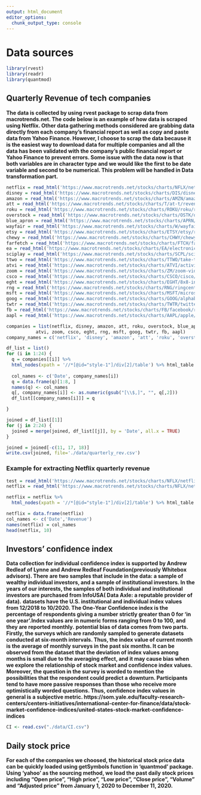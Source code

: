 ---
output: html_document
editor_options: 
  chunk_output_type: console
---
# Data sources
```{r}
library(rvest)
library(readr)
library(quantmod)
```

## Quarterly Revenue of tech companies
**The data is collected by using rvest package to scrap data from macrotrends.net. The code below is an example of how data is scraped using Netflix. Other data gathering methods considered are grabbing data directly from each company's financial report as well as copy and paste data from Yahoo Finance. However, I choose to scrap the data because it is the easiest way to download data for multiple companies and all the data has been validated with the company's public financial report or Yahoo Finance to prevent errors. Some issue with the data now is that both variables are in character type and we would like the first to be date variable and second to be numerical. This problem will be handled in Data transformation part. **
```{r}
netflix = read_html('https://www.macrotrends.net/stocks/charts/NFLX/netflix/revenue')
disney = read_html('https://www.macrotrends.net/stocks/charts/DIS/disney/revenue')
amazon = read_html('https://www.macrotrends.net/stocks/charts/AMZN/amazon/revenue')
att = read_html('https://www.macrotrends.net/stocks/charts/T/at-t/revenue')
roku = read_html('https://www.macrotrends.net/stocks/charts/ROKU/roku/revenue')
overstock = read_html('https://www.macrotrends.net/stocks/charts/OSTK/overstock/revenue')
blue_apron = read_html('https://www.macrotrends.net/stocks/charts/APRN/blue-apron-holdings/revenue')
wayfair = read_html('https://www.macrotrends.net/stocks/charts/W/wayfair/revenue')
etsy = read_html('https://www.macrotrends.net/stocks/charts/ETSY/etsy/revenue')
chewy = read_html('https://www.macrotrends.net/stocks/charts/CHWY/chewy/revenue')
farfetch = read_html('https://www.macrotrends.net/stocks/charts/FTCH/farfetch/revenue')
ea = read_html('https://www.macrotrends.net/stocks/charts/EA/electronic-arts/revenue')
sciplay = read_html('https://www.macrotrends.net/stocks/charts/SCPL/sciplay/revenue')
ttwo = read_html('https://www.macrotrends.net/stocks/charts/TTWO/take-two-interactive-software/revenue')
atvi = read_html('https://www.macrotrends.net/stocks/charts/ATVI/activision-blizzard/revenue')
zoom = read_html('https://www.macrotrends.net/stocks/charts/ZM/zoom-video-communications/revenue')
csco = read_html('https://www.macrotrends.net/stocks/charts/CSCO/cisco/revenue')
eght = read_html('https://www.macrotrends.net/stocks/charts/EGHT/8x8-inc/revenue')
rng = read_html('https://www.macrotrends.net/stocks/charts/RNG/ringcentral/revenue')
msft = read_html('https://www.macrotrends.net/stocks/charts/MSFT/microsoft/revenue')
goog = read_html('https://www.macrotrends.net/stocks/charts/GOOG/alphabet/revenue')
twtr = read_html('https://www.macrotrends.net/stocks/charts/TWTR/twitter/revenue')
fb = read_html('https://www.macrotrends.net/stocks/charts/FB/facebook/revenue')
aapl = read_html('https://www.macrotrends.net/stocks/charts/AAPL/apple/revenue')

companies = list(netflix, disney, amazon, att, roku, overstock, blue_apron, wayfair, etsy, chewy, farfetch, ea, sciplay, ttwo, 
           atvi, zoom, csco, eght, rng, msft, goog, twtr, fb, aapl)
company_names = c('netflix', 'disney', 'amazon', 'att', 'roku', 'overstock', 'blue_apron', 'wayfair', 'etsy', 'chewy', 'farfetch', 'ea', 'sciplay', 'ttwo', 'atvi', 'zoom', 'csco', 'eght', 'rng', 'msft', 'goog', 'twtr', 'fb', 'aapl')

df_list = list()
for (i in 1:24) {
  q = companies[[i]] %>% 
  html_nodes(xpath = '//*[@id="style-1"]/div[2]/table') %>% html_table
  
  col_names <- c('Date', company_names[i])
  q = data.frame(q)[1:8, ]
  names(q) <- col_names
  q[, company_names[i]] <- as.numeric(gsub("[\\$,]", "", q[,2]))
  df_list[[company_names[i]]] = q

}

joined = df_list[[1]]
for (j in 2:24) {
  joined = merge(joined, df_list[[j]], by = 'Date', all.x = TRUE)
}

joined = joined[-c(11, 17, 18)]
write.csv(joined, file='./data/quarterly_rev.csv')
```

### Example for extracting Netflix quarterly revenue 
```{r}
test = read_html('https://www.macrotrends.net/stocks/charts/NFLX/netflix/revenue')
netflix = read_html('https://www.macrotrends.net/stocks/charts/NFLX/netflix/revenue')

netflix = netflix %>% 
  html_nodes(xpath = '//*[@id="style-1"]/div[2]/table') %>% html_table

netflix = data.frame(netflix)
col_names <- c('Date','Revenue')
names(netflix) = col_names
head(netflix, 10)
```


## Investors' confidence index
**Data collection for individual confidence index is supported by Andrew Redleaf of Lynne and Andrew Redleaf Foundation(previously Whitebox advisors). There are two samples that include in the data:  a sample of wealthy individual investors, and a sample of institutional investors. In the years of our interests, the samples of both individual and institutional investors are purchased from InfoUSA( Data Axle: a reputable provider of data).** 
**\nThe datasets have the U.S. institutional and individual index values from 12/2018 to 10/2020. The One-Year Confidence index is the percentage of respondents giving a number strictly greater than 0 for 'in one year'.Index values are in numeric forms ranging from 0 to 100, and they are reported monthly.** 
**\nThe potential bias of data comes from two parts. Firstly, the surveys which are randomly sampled to generate datasets conducted at six-month intervals.  Thus, the index value of current month is the average of monthly surveys in the past six months.  It can be observed from the dataset that the deviation of index values among months is small due to the averaging effect, and it may cause bias when we explore the relationship of stock market and confidence index values.     Moreover, the question in the survey is worded to mention the possibilities that the respondent could predict a downturn.  Participants tend to have more passive responses than those who receive more optimistically worded questions. Thus, confidence index values in general is a subjective metric.  https://som.yale.edu/faculty-research-centers/centers-initiatives/international-center-for-finance/data/stock-market-confidence-indices/united-states-stock-market-confidence-indices ** 

```{r}
CI <- read.csv("./data/CI.csv")
```

## Daily stock price 
**For each of the companies we choosed, the historical stock price data can be quickly loaded using getSymbols function in 'quantmod' package. Using 'yahoo' as the sourcing method, we load the past daily stock prices including “Open price”, “High price”, “Low price”, “Close price”, “Volume” and “Adjusted price” from January 1, 2020 to December 11, 2020.**